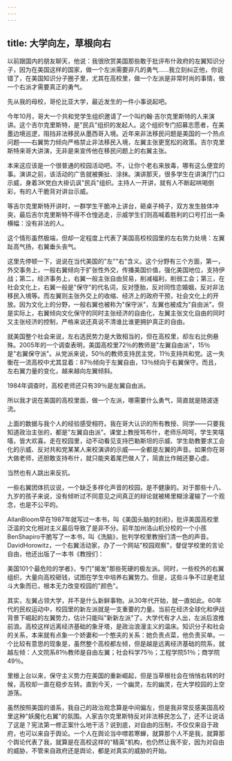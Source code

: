 ```yaml
---
---
---
```

title: 大学向左，草根向右
---



以前跟国内的朋友聊天，他说：我很欣赏美国那些敢于批评布什政府的左翼知识分子，因为在美国这样的国家，做一个左派需要非凡的勇气……我立刻纠正他，你说错了，在美国知识分子圈子里，尤其在高校里，做一个左派是非常时尚的事情，做一个右派才需要真正的勇气。

先从我的母校，哥伦比亚大学，最近发生的一件小事说起吧。

今年10月，哥大一个共和党学生组织邀请了一个叫约翰·吉尔克里斯特的人来演讲。这个吉尔克里斯特，是"民兵"组织的发起人。这个组织专门招募志愿者，在美墨边境巡逻，阻挡非法移民从墨西哥入境。近年来非法移民问题是美国的一个热点问题――右翼势力倾向严格禁止非法移民入境，左翼主张更宽松的政策。吉尔克里斯特来哥大讲演，无非是来宣传他在移民问题上的右翼主张。

本来这应该是一个很普通的校园活动吧。不，让你个老右来放毒，哪有这么便宜的事。演讲之前，该活动的广告就被撕扯、涂抹。演讲那天，很多学生在讲演厅门口示威，身着3K党白大褂讥讽"民兵"组织。主持人一开讲，就有人不断起哄喝倒彩，有的人干脆背对讲台示威。

等吉尔克里斯特开讲时，一群学生干脆冲上讲台，砸桌子椅子，双方发生肢体冲突，最后吉尔克里斯特不得不仓惶逃走，示威学生们则高喊着胜利的口号打出一条横幅：没有非法的人。

这个情形虽然极端，但却一定程度上代表了美国高校校园里的左右势力处境：左翼趾高气扬，右翼垂头丧气。

这里先停顿一下，说说在当代美国的"左""右"含义。这个分野有三个方面，第一，外交事务上，一般右翼倾向于扩张性外交，传播美国价值，强化美国地位，支持伊战；第二，经济事务上，右翼一般主张自由贸易，削减福利，削弱工会；第三，在社会文化上，右翼一般是"保守"的代名词，反对堕胎，反对同性恋婚姻，反对非法移民入境等。而左翼则主张外交上的收缩、经济上的政府干预，社会文化上的开放。因为文化上的分野，一般右翼也被称为"保守派"，左翼也被成为"自由派"。但是实际上，右翼倾向文化保守的同时主张经济的自由化，左翼主张文化自由的同时又主张经济的控制，严格来说还真说不清谁比谁更拥护真正的自由。

就美国整个社会来说，左右选民势力是大致相当的，但在高校里，却左右比例悬殊。2005年的一个调查表明，美国高校里72％的教师是"左翼自由派"，15％是"右翼保守派"。从党派来说，50％的教师支持民主党，11％支持共和党。这一失衡在一流高校中尤其显着：87％倾向于左翼自由，13％倾向于右翼保守。而且，左右翼力量的变化，越来越向左翼倾斜。

1984年调查时，高校老师还只有39％是左翼自由派。

所以我才说在美国的高校里面，做一个左派，哪需要什么勇气，简直就是随波逐流。

上面的数据与我个人的经验感受相符。我在哥大认识的所有教授、同学――只要我知道政治主张的，都是"左翼自由派"。课堂上教授骂布什，老师乐呵呵，学生笑嘻嘻，皆大欢喜。走在校园里，动不动看见支持巴勒斯坦的示威、学生助教要求工会化的示威、反对共和党某某人来校演讲的示威――全都是左翼的声音。如果你在哥大做老师，还胆敢支持布什，就只能夹着尾巴做人了，简直比作贼还要心虚。

当然也有人跳出来反抗。

一些右翼团体抗议说，一个缺乏多样化声音的校园，是不健康的。对于那些十八、九岁的孩子来说，没有倾听过不同意见之间真正的辩论就被稀里糊涂灌输了一个观念，也是不公平的。

AllanBloom早在1987年就写过一本书，叫《美国头脑的封闭》，批评美国高校里泛滥的文化相对主义最后导致了是非不分。前年加州洛山机分校的一个小孩BenShapiro干脆写了一本书，叫《洗脑》，批判学校里教授们清一色的声音。DavidHorowitz，一个右翼活动家，办了一个网站"校园观察"，督促学校里的言论自由，他还出版了一本书《教授们：

美国101个最危险的学者》，专门"揭发"那些死硬的极左派。同时，一些校外的右翼组织，大量向高校砸钱，试图在学生中培养右翼势力。但是，这些斗争不过是老鼠斗大象而已，根本无力改变校园的"颜色"。

其实，左翼占领大学，并不是什么新鲜事物。从30年代开始，就一直如此。60年代的民权运动中，校园里的新左派就是一支重要的力量。当前在经济全球化和伊战背景下崛起的左翼势力，估计只能叫"新新左派"了。大学代有才人出，左派后浪推前浪。高校这样远离经济基础的象牙塔，是政治浪漫主义的温床。知识分子和社会的关系，本来就有点象一个娇妻和一个憨夫的关系：她负责点菜，他负责买单。一个比较有意思的现象是，虽然整个高校都左倾，但是越是远离经济基础的院系，就越左倾：人文院系81％教师是自由左翼；社会科学75％；工程学院51％；商学院49％。

里根上台以来，保守主义势力在美国的重新崛起，但是当草根社会在悄悄右转的时候，高校却一直在稳步左转。直到今天，一个幽灵，左的幽灵，在大学校园的上空游荡。

虽然按照美国的谱系，我自己的政治观念算是中间偏左，但是我非常反感美国高校里这种"妖魔化右翼"的氛围。人家吉尔克里斯特反对非法移民怎么了，还不让说话了这是？宪法第一修正案什么地干活？说到底，对自由的压制，不仅仅来自于政府，也可以来自于舆论。一个人在舆论当中噤若寒蝉，就算那个人不是我，就算那个舆论代表了我，就算是在高校这样的"精英"机构，也仍然让我不安，因为对自由的威胁，不管来自政府还是舆论，都是对真实的威胁的开始。